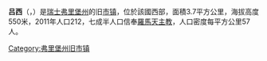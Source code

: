{{地图误译/法语U2|issue=魯錫}}
{{noteTA|G1=瑞士地名}}
{{Infobox Switzerland former municipality}}
'''吕西'''（{{lang-fr|Russy}}，{{IPA-fr|ʁysi}}）是[[瑞士|瑞士]][[弗里堡州|弗里堡州]]的旧[[市镇_(瑞士)|市镇]]，位於該國西部，面積3.7平方公里，海拔高度550米，2011年人口212，七成半人口信奉[[羅馬天主教|羅馬天主教]]，人口密度每平方公里57人。

{{Switzerland-geo-stub}}
[[Category:弗里堡州旧市镇|Category:弗里堡州旧市镇]]